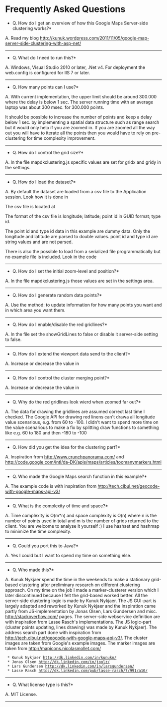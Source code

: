 = Frequently Asked Questions = 

*Q. How do I get an overview of how this Google Maps Server-side clustering works?*

A. Read my blog http://kunuk.wordpress.com/2011/11/05/google-map-server-side-clustering-with-asp-net/

---------------------------------

*Q. What do I need to run this?*

A. Windows, Visual Studio 2010 or later, .Net v4.
For deployment the web.config is configured for IIS 7 or later.

---------------------------------

*Q. How many points can I use?*

A. With current implementation, the upper limit should be around 300.000 where the delay is below 1 sec. 
The server running time with an average laptop was about 300 msec. for 300.000 points. 

It should be possible to increase the number of points and keep a delay below 1 sec. 
by implementing a spatial data structure such as range search but it would only help if you are zoomed in. 
If you are zoomed all the way out you will have to iterate all the points  
then you would have to rely on pre-clustering for time complexity improvement.

---------------------------------

*Q. How do I control the grid size?*

A. In the file mapdkclustering.js
specific values are set for gridx and gridy in the settings.

---------------------------------

*Q. How do I load the dataset?*

A. By default the dataset are loaded from a csv file to the Application session.
Look how it is done in {{{Kunukn.GooglemapsClustering.WebGoogleMapClustering.Application_Start}}}

The csv file is located at 
{{{GoogleMapsClustering/WebGoogleMapsClustering/AreaGMC/Files/Points.csv}}}

The format of the csv file is 
longitude; latitude; point id in GUID format; type id.

The point id and type id data in this example are dummy data.
Only the longitude and latitude are parsed to double values.
point id and type id are string values and are not parsed.

There is also the possible to load from a serialized file programmatically but no example file is included.
Look in the code {{{Kunukn.GooglemapsClustering.DataUtility.Dataset.LoadDatasetFromDatabase()}}}

---------------------------------

*Q. How do I set the initial zoom-level and position?*

A. In the file mapdkclustering.js
those values are set in the settings area.

---------------------------------

*Q. How do I generate random data points?*

A. Use the method: {{{Kunukn.GooglemapsClustering.TestConsole.Program.GenerateRandomDatasetToCSVFile()}}}
to update information for how many points you want and in which area you want them.

---------------------------------

*Q. How do I enable/disable the red gridlines?*

A. In the file {{{mapdkclustering.js }}}
set the showGridLines to false or disable it server-side
setting {{{Kunukn.GooglemapsClustering.Clustering.Config.DoShowGridLinesInGoogleMap}}} to false. 

---------------------------------

*Q. How do I extend the viewport data send to the client?*

A. Increase or decrease the value in 
{{{Kunukn.GooglemapsClustering.Clustering.Config.OuterGridExtend}}}

---------------------------------

*Q. How do I control the cluster merging point?*

A. Increase or decrease the value in 
{{{Kunukn.GooglemapsClustering.Clustering.Config.MergeWithin}}}

---------------------------------

*Q. Why do the red gridlines look wierd when zoomed far out?*

A. The data for drawing the gridlines are assumed correct last time I checked. The Google API 
for drawing red linens can't drawa all longitude value scenarious, 
e.g. from 60 to -100. I didn't want to spend more time on the value scenarious to make a fix 
by splitting draw functions to something like e.g. 60 to 180 and then -180 to -100

---------------------------------

*Q. How did you get the idea for the clustering part?*

A. Inspiration from 
http://www.crunchpanorama.com/ and 
http://code.google.com/intl/da-DK/apis/maps/articles/toomanymarkers.html

---------------------------------

*Q. Who made the Google Maps search function in this example?*

A. The example code is with inspiration from
http://tech.cibul.net/geocode-with-google-maps-api-v3/

---------------------------------

*Q. What is the complexity of time and space?*

A. Time complexity is O(m*n) and space complexity is O(n) 
where n is the number of points used in total and m is the number of grids returned to the client. 
You are welcome to analyse it yourself :) I use hashset and hashmap to minimize the time complexity.

---------------------------------

*Q. Could you port this to Java?*

A. Yes I could but I want to spend my time on something else.

---------------------------------

*Q. Who made this?*

A. Kunuk Nykjaer spend the time in the weekends to make 
a stationary grid-based clustering after preliminary research on different clustering approach. 
On my time on the job I made a marker-clusterer version 
which I later discontinued because I felt the grid-based worked better. 
All the server-side clustering logic is made by Kunuk Nykjaer.
The JS GUI-part is largely adapted and reworked by Kunuk Nykjaer and the inspiration came partly 
from JS-implementation by Jonas Olsen, Lars Gundersen and misc. http://stackoverflow.com/ pages. 
The server-side webservice definition are with inspiration from Lasse Rasch's implementations.
The JS logic-part (cluster points updating, lines drawing) was made by Kunuk Nykjaer).
The address search part done with inspiration 
from http://tech.cibul.net/geocode-with-google-maps-api-v3/.
The cluster images are taken from Google's example images.
The marker images are taken from http://mapicons.nicolasmollet.com/

  * Kunuk Nykjaer http://dk.linkedin.com/in/kunukn/
  * Jonas Olsen http://dk.linkedin.com/in/joolz/
  * Lars Gundersen http://dk.linkedin.com/in/larsgundersen/
  * Lasse Rasch http://dk.linkedin.com/pub/lasse-rasch/7/991/a10/
---------------------------------

*Q. What license type is this?*

A. MIT License.

---------------------------------